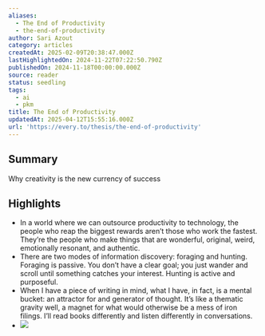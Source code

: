 ```yaml
---
aliases:
  - The End of Productivity
  - the-end-of-productivity
author: Sari Azout
category: articles
createdAt: 2025-02-09T20:38:47.000Z
lastHighlightedOn: 2024-11-22T07:22:50.790Z
publishedOn: 2024-11-18T00:00:00.000Z
source: reader
status: seedling
tags:
  - ai
  - pkm
title: The End of Productivity
updatedAt: 2025-04-12T15:55:16.000Z
url: 'https://every.to/thesis/the-end-of-productivity'
---
```

## Summary

Why creativity is the new currency of success

## Highlights

- In a world where we can outsource productivity to technology, the people who reap the biggest rewards aren’t those who work the fastest.
  They’re the people who make things that are wonderful, original, weird, emotionally resonant, and authentic.
- There are two modes of information discovery: foraging and hunting. Foraging is passive. You don’t have a clear goal; you just wander and scroll until something catches your interest. Hunting is active and purposeful.
- When I have a piece of writing in mind, what I have, in fact, is a mental bucket: an attractor for and generator of thought. It’s like a thematic gravity well, a magnet for what would otherwise be a mess of iron filings. I’ll read books differently and listen differently in conversations.
- ![](https://d24ovhgu8s7341.cloudfront.net/uploads/editor/posts/3316/optimized_Bjo%CC%88rk%20said%20that%20trying%20to%20communicate%20through%20talking.png)
